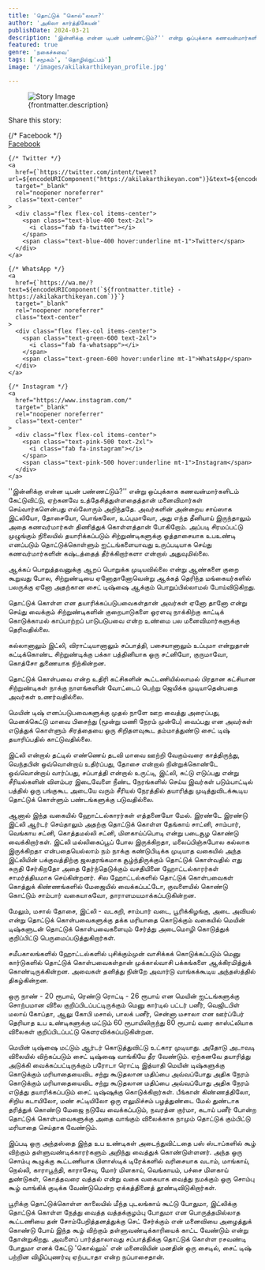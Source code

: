 ```yaml
---
title: 'தொட்டுக் "கொல்"லவா?'
author: 'அகிலா கார்த்திகேயன்'
publishDate: 2024-03-21
description: 'இன்னிக்கு என்ன டிபன் பண்ணட்டும்?'' என்று ஒப்புக்காக கணவன்மார்களிடம் கேட்டுவிட்டு, ஏற்கனவே உத்தேசித்துள்ளதைத்தான் மனைவிமார்கள் செய்வார்களென்பது...'
featured: true
genre: 'நகைச்சுவை'
tags: ['சமூகம்', 'தொழில்நுட்பம்']
image: '/images/akilakarthikeyan_profile.jpg'

---
```

<figure>
  <img src={frontmatter.image} alt="Story Image" class="w-full rounded-lg shadow-lg" />
  <figcaption class="text-gray-600 text-sm mt-2">{frontmatter.description}</figcaption>
</figure>
<div class="mt-6">
  <p class="text-lg font-bold">Share this story:</p>
  <div class="flex space-x-6 justify-start mt-4">
    {/* Facebook */}
    <a
      href={`https://www.facebook.com/sharer/sharer.php?u=${encodeURIComponent("https://akilakarthikeyan.com")}`}
      target="_blank"
      rel="noopener noreferrer"
      class="text-center"
    >
      <div class="flex flex-col items-center">
        <span class="text-blue-600 text-2xl">
          <i class="fab fa-facebook"></i>
        </span>
        <span class="text-blue-600 hover:underline mt-1">Facebook</span>
      </div>
    </a>

    {/* Twitter */}
    <a
      href={`https://twitter.com/intent/tweet?url=${encodeURIComponent("https://akilakarthikeyan.com")}&text=${encodeURIComponent(frontmatter.title)}`}
      target="_blank"
      rel="noopener noreferrer"
      class="text-center"
    >
      <div class="flex flex-col items-center">
        <span class="text-blue-400 text-2xl">
          <i class="fab fa-twitter"></i>
        </span>
        <span class="text-blue-400 hover:underline mt-1">Twitter</span>
      </div>
    </a>

    {/* WhatsApp */}
    <a
      href={`https://wa.me/?text=${encodeURIComponent(`${frontmatter.title} - https://akilakarthikeyan.com`)}`}
      target="_blank"
      rel="noopener noreferrer"
      class="text-center"
    >
      <div class="flex flex-col items-center">
        <span class="text-green-600 text-2xl">
          <i class="fab fa-whatsapp"></i>
        </span>
        <span class="text-green-600 hover:underline mt-1">WhatsApp</span>
      </div>
    </a>

    {/* Instagram */}
    <a
      href="https://www.instagram.com/"
      target="_blank"
      rel="noopener noreferrer"
      class="text-center"
    >
      <div class="flex flex-col items-center">
        <span class="text-pink-500 text-2xl">
          <i class="fab fa-instagram"></i>
        </span>
        <span class="text-pink-500 hover:underline mt-1">Instagram</span>
      </div>
    </a>
  </div>
</div>
''இன்னிக்கு என்ன டிபன் பண்ணட்டும்?'' என்று ஒப்புக்காக கணவன்மார்களிடம் கேட்டுவிட்டு, ஏற்கனவே உத்தேசித்துள்ளதைத்தான் மனைவிமார்கள் செய்வார்களென்பது எல்லோரும் அறிந்ததே. அவர்களின் அன்றைய சாய்ஸாக இட்லியோ, தோசையோ, பொங்கலோ, உப்புமாவோ, அது எந்த தீனியாய் இருந்தாலும் அதை கணவர்மார்கள் திணித்துக் கொள்ளத்தான் போகிறோம். அப்படி சிரமப்பட்டு முழுங்கும் நிலையில் தயாரிக்கப்படும் சிற்றுண்டிகளுக்கு ஒத்தாசையாக உபஉண்டி எனப்படும் தொட்டுக்கொள்ளும் ஐட்டங்களையாவது உருப்படியாக செய்து கணவர்மார்களின் கஷ்டத்தைத் தீர்க்கிறார்களா என்றால் அதுவுமில்லை.

ஆக்கப் பொறுத்தவனுக்கு ஆறப் பொறுக்க முடியவில்லை என்று ஆண்களை குறை கூறுவது போல, சிற்றுண்டியை ஏனோதானோவென்று ஆக்கத் தெரிந்த மங்கையர்களில் பலருக்கு ஏனோ அதற்கான சைட் டிஷ்ஷை ஆக்கும் பொறுப்பில்லாமல் போய்விடுகிறது.

தொட்டுக் கொள்ள என தயாரிக்கப்படுபவைகள்தான் அவர்கள் ஏனோ தானோ என்று செய்து வைக்கும் சிற்றுண்டிகளின் குறைபாடுகளை ஓரளவு நாக்கிற்கு காட்டிக் கொடுக்காமல் காப்பாற்றப் பாடுபடுபவை என்ற உண்மை பல மனைவிமார்களுக்கு தெரிவதில்லை.

கல்லானாலும் இட்லி, விராட்டியானாலும் சப்பாத்தி, பசையானாலும் உப்புமா என்றுதான் கட்டிக்கொண்ட சிற்றுண்டிக்கு பக்கா பத்தினியாக ஒரு சட்னியோ, குருமாவோ, கொத்சோ துணையாக நிற்கின்றன.

தொட்டுக் கொள்பவை என்ற உதிரி கட்சிகளின் கூட்டணியில்லாமல் பிரதான கட்சியான சிற்றுண்டிகள் நாக்கு நாளங்களின் வோட்டைப் பெற்று ஜெயிக்க முடியாதென்பதை அவர்கள் உணர்வதில்லை.

மெயின் டிஷ் எனப்படுபவைகளுக்கு முதல் நாளே ஊற வைத்து அரைப்பது, மெனக்கெட்டு மாவை பிசைந்து (மூன்று மணி நேரம் முன்பே) வைப்பது என அவர்கள் எடுத்துக் கொள்ளும் சிரத்தையை ஒரு சிறிதளவுகூட தம்மாத்துண்டு சைட் டிஷ் தயாரிப்பதில் காட்டுவதில்லை.

இட்லி என்றால் தட்டில் எண்ணெய் தடவி மாவை ஊற்றி வேகும்வரை காத்திருந்து, வெந்தபின் ஒவ்வொன்றாய் உதிர்ப்பது, தோசை என்றால் நின்றுக்கொண்டே ஒவ்வொன்றாய் வார்ப்பது, சப்பாத்தி என்றால் உருட்டி, இட்லி, சுட்டு எடுப்பது என்று சீரியல்களின் விளம்பர இடைவேளை நீண்ட நேரங்களில் செய்ய இவர்கள் படும்பாட்டில் பத்தில் ஒரு பங்குகூட அடையே வரும் சீரியல் நேரத்தில் தயாரித்து முடித்துவிடக்கூடிய தொட்டுக் கொள்ளும் பண்டங்களுக்கு படுவதில்லை.

ஆனால் இந்த வகையில் ஹோட்டல்காரர்கள் எத்தனையோ மேல். இரண்டே இரண்டு இட்லி ஆர்டர் செய்தாலும் அதற்கு தொட்டுக் கொள்ள தேங்காய் சாட்னி, சாம்பார், வெங்காய சட்னி, கொத்தமல்லி சட்னி, மிளகாய்ப்பொடி என்று படைசூழ கொண்டு வைக்கிறார்கள்.
இட்லி மல்லிகைப்பூப் போல இருக்கிறதா, மலைப்பிஞ்சுபோல கல்லாக இருக்கிறதா என்பதையெல்லாம் நம் நாக்கு கண்டுபிடிக்க முடியாத வகையில் அந்த இட்லியின் பக்குவத்திற்கு ஜலதரங்கமாக சூழ்ந்திருக்கும் தொட்டுக் கொள்வதில் எது சுருதி சேர்கிறதோ அதை தேர்ந்தெடுக்கும் வசதியினை ஹோட்டல்காரர்கள் சாமர்த்தியமாக செய்கின்றனர். சில ஹோட்டல்களில் தொட்டுக் கொள்பவைகள் கொத்துக் கிண்ணங்களில் மேஜையில் வைக்கப்பட்டோ, குவளையில் கொண்டு கொட்டும் சாம்பார் வகையாகவோ, தாராளமயமாக்கப்படுகின்றன.

மேலும், மசால் தோசை, இட்லி - வடகறி, சாம்பார் வடை, பூரிக்கிழங்கு, அடை அவியல் என்று தொட்டுக் கொள்பவைகளுக்கு தக்க மரியாதை கொடுக்கும் வகையில் மெயின் டிஷ்களுடன் தொட்டுக் கொள்பவைகளையும் சேர்த்து அடைமொழி கொடுத்துக் குறிப்பிட்டு பெருமைப்படுத்துகிறார்கள்.

சமீபகாலங்களில் ஹோட்டல்களில் புசிக்கும்முன் வாசிக்கக் கொடுக்கப்படும் மெனு கார்டுகளில் தொட்டுக் கொள்பவைகள்தான் முக்கால்வாசி பக்கங்களை ஆக்கிரமித்துக் கொண்டிருக்கின்றன. அவைகள் தனித்து நின்றே அவார்டு வாங்கக்கூடிய அந்தஸ்த்தில் திகழ்கின்றன.

ஒரு நாண் - 20 ரூபாய், ரெண்டு ரொட்டி - 26 ரூபாய் என மெயின் ஐட்டங்களுக்கு சொற்பமான விலை குறிப்பிடப்பட்டிருக்கும் மெனு கார்டில் பட்டர் பனீர், வெஜிடபிள் மலாய் கோப்தா, ஆலு கோபி மசால், பாலக் பனீர், சென்னா மசாலா என ஊர்​ப்​பேர் தெரியாத உப உண்டிகளுக்கு மட்டும் 60 ரூபாயிலிருந்து 80 ரூபாய் வரை காஸ்ட்லியாக விலைகள் குறிப்பிடப்பட்டு கெளரவிக்கப்படுகின்றன.

மெயின் டிஷ்ஷை மட்டும் ஆர்டர் கொடுத்துவிட்டு உட்கார முடியாது. அதோடு அடாவடி விலையில் விற்கப்படும் சைட் டிஷ்ஷை வாங்கியே தீர வேண்டும். ஏற்கனவே தயாரித்து அடுக்கி வைக்கப்பட்டிருக்கும் பரோடா ரொட்டி இத்யாதி மெயின் டிஷ்களுக்கு கொடுக்கும் மரியாதையைவிட சற்று கூடுதலான மதிப்பை அவ்வப்போது அதிக நேரம் கொடுக்கும் மரியாதையைவிட சற்று கூடுதலான மதிப்பை அவ்வப்போது அதிக நேரம் எடுத்து தயாரிக்கப்படும் சைட் டிஷ்ஷுக்கு கொடுக்கிறார்கள். பீங்கான் கிண்ணத்திலோ, சிறிய கடாயிலோ, மண் சட்டியிலோ ஒரு எலுமிச்சம் பழத்துண்டை மேல் துண்டாக தரித்துக் கொண்டு மேஜை நடுவே வைக்கப்படும், நவரத்ன குர்மா, கடாய் பனீர் போன்ற தொட்டுக் கொள்பவைகளுக்கு அதை வாங்கும் விலைக்காக நாமும் தொட்டுக் கும்பிட்டு மரியாதை செய்தாக வேண்டும்.

இப்படி ஒரு அந்தஸ்தை இந்த உப உண்டிகள் அடைந்துவிட்டதை பஸ் ஸ்டாப்களில் கூழ் விற்கும் தள்ளுவண்டிக்காரர்களும் அறிந்து வைத்துக் கொண்டுள்ளனர். அந்த ஒரு சொம்பு கூழுக்கு கூட்டணியாக பிளாஸ்டிக் டிரேக்களில் வரிசையாக வடாம், மாங்காய், நெல்லி, காராபூந்தி, காராசேவு, மோர் மிளகாய், வெங்காயம், பச்சை மிளகாய் துண்டுகள், கொத்தவரை வத்தல் என்று வகை வகையாக வைத்து நமக்கும் ஒரு சொம்பு கூழ் வாங்கிக் குடிக்க வேண்டுமென்ற ஏக்கத்தி​னைத் தூண்டிவிடுகிறார்கள்.

பூரிக்கு தொட்டுக்கொள்ள காலையில் மீந்த புடலங்காய் கூட்டு போதுமா, இட்லிக்கு தொட்டுக் கொள்ள நேத்து வைத்த வத்தக்குழம்பு போதுமா என பொருத்தமில்லாத கூட்டணியை தன் சோம்பேறித்தனத்துக்கு செட் சேர்க்கும் என் மனைவியை அழைத்துக் கொண்டு போய் இந்த கூழ் விற்கும் தள்ளுவண்டிக்காரி​யைக் காட்ட வேண்டும் என்று தோன்றுகிறது.
அவளைப் பார்த்தாலாவது சப்பாத்திக்கு தொட்டுக் கொள்ள ரசவண்டி போதுமா எனக் கேட்டு 'கொல்லும்' என் மனைவியின் மனதின் ஒரு சைடில், சைட் டிஷ் பற்றின விழிப்புணர்வு ஏற்படாதா என்ற நப்பாசைதான்.
